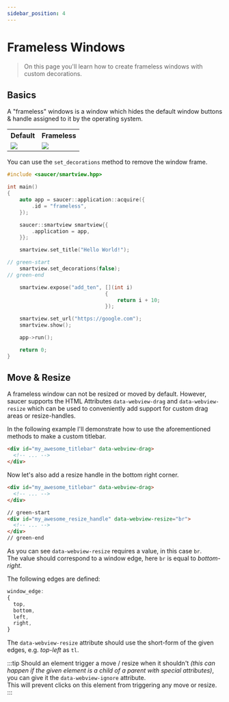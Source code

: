 ```yaml
---
sidebar_position: 4
---
```


# Frameless Windows

> On this page you'll learn how to create frameless windows with custom decorations.

## Basics

A "frameless" windows is a window which hides the default window buttons & handle assigned to it by the operating system.

<table>
<tr>
<th>Default</th>
<th>Frameless</th>
</tr>
<tr>
<td>
<img src="/assets/with-frame.png" />
</td>
<td>
<img src="/assets/frameless.png" />
</td>
</tr>
</table>

You can use the `set_decorations` method to remove the window frame.


```cpp title="Example: Removing Window Frame"
#include <saucer/smartview.hpp>

int main()
{
    auto app = saucer::application::acquire({
        .id = "frameless",
    });

    saucer::smartview smartview{{
        .application = app,
    }};

    smartview.set_title("Hello World!");

// green-start
    smartview.set_decorations(false);
// green-end

    smartview.expose("add_ten", [](int i)
                                {
                                    return i + 10;
                                });

    smartview.set_url("https://google.com");
    smartview.show(); 

    app->run();

    return 0;
}
```

## Move & Resize

A frameless window can not be resized or moved by default.
However, saucer supports the HTML Attributes `data-webview-drag` and `data-webview-resize` which can be used to conveniently add support for custom drag areas or resize-handles.

In the following example I'll demonstrate how to use the aforementioned methods to make a custom titlebar.

```html title="Sketch: Custom Titlebar"
<div id="my_awesome_titlebar" data-webview-drag>
  <!-- ... -->
</div>
```

Now let's also add a resize handle in the bottom right corner.

```html title="Sketch: Custom Resize Handle"
<div id="my_awesome_titlebar" data-webview-drag>
  <!-- ... -->
</div>

// green-start
<div id="my_awesome_resize_handle" data-webview-resize="br">
  <!-- ... -->
</div>
// green-end
```

As you can see `data-webview-resize` requires a value, in this case `br`.  
The value should correspond to a window edge, here `br` is equal to _bottom-right_.

The following edges are defined:

```js
window_edge:
{
  top,
  bottom,
  left,
  right,
}
```

The `data-webview-resize` attribute should use the short-form of the given edges, e.g. _top-left_ as `tl`.

:::tip
Should an element trigger a move / resize when it shouldn't _(this can happen if the given element is a child of a parent with special attributes)_, you can give it the `data-webview-ignore` attribute.  
This will prevent clicks on this element from triggering any move or resize.
:::
